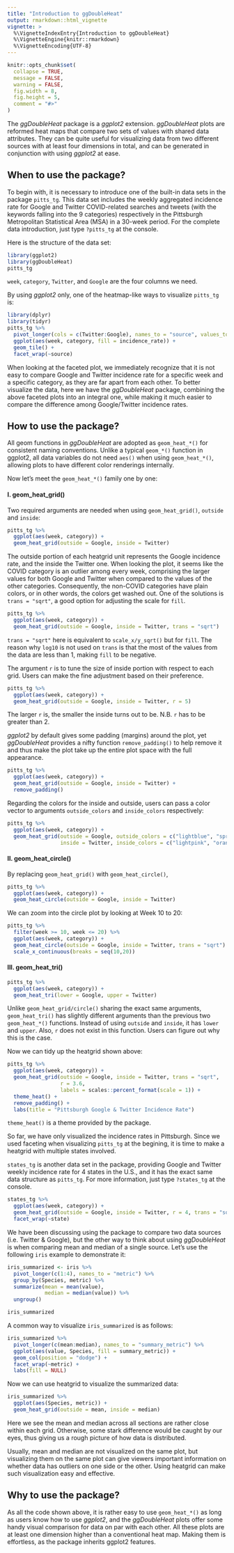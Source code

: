 ```yaml
---
title: "Introduction to ggDoubleHeat"
output: rmarkdown::html_vignette
vignette: >
  %\VignetteIndexEntry{Introduction to ggDoubleHeat}
  %\VignetteEngine{knitr::rmarkdown}
  %\VignetteEncoding{UTF-8}
---
```


```r
knitr::opts_chunk$set(
  collapse = TRUE,
  message = FALSE,
  warning = FALSE,
  fig.width = 8, 
  fig.height = 5,
  comment = "#>"
)
```

The *ggDoubleHeat* package is a *ggplot2* extension. *ggDoubleHeat* plots are reformed heat maps that compare two sets of values with shared data attributes. They can be quite useful for visualizing data from two different sources with at least four dimensions in total, and can be generated in conjunction with using *ggplot2* at ease. 

## When to use the package?

To begin with, it is necessary to introduce one of the built-in data sets in the package `pitts_tg`. This data set includes the weekly aggregated incidence rate for Google and Twitter COVID-related searches and tweets (with the keywords falling into the 9 categories) respectively in the Pittsburgh Metropolitan Statistical Area (MSA) in a 30-week period. For the complete data introduction, just type `?pitts_tg` at the console.

Here is the structure of the data set: 


```r
library(ggplot2)
library(ggDoubleHeat)
pitts_tg

```

`week`, `category`, `Twitter`, and `Google` are the four columns we need.


By using *ggplot2* only, one of the heatmap-like ways to visualize `pitts_tg` is:

```r
library(dplyr)
library(tidyr)
pitts_tg %>%
  pivot_longer(cols = c(Twitter:Google), names_to = "source", values_to = "incidence_rate") %>%
  ggplot(aes(week, category, fill = incidence_rate)) +
  geom_tile() +
  facet_wrap(~source)
```


When looking at the faceted plot, we immediately recognize that it is not easy to compare Google and Twitter incidence rate for a specific week and a specific category, as they are far apart from each other. To better visualize the data, here we have the *ggDoubleHeat* package, combining the above faceted plots into an integral one, while making it much easier to compare the difference among Google/Twitter incidence rates.  



## How to use the package?

All geom functions in *ggDoubleHeat* are adopted as `geom_heat_*()` for consistent naming conventions. Unlike a typical `geom_*()` function in ggplot2, all data variables do not need `aes()` when using `geom_heat_*()`, allowing plots to have different color renderings internally.

Now let's meet the `geom_heat_*()` family one by one:

#### **I. geom_heat_grid()**

Two required arguments are needed when using `geom_heat_grid()`, `outside` and `inside`:  

```r
pitts_tg %>%
  ggplot(aes(week, category)) +
  geom_heat_grid(outside = Google, inside = Twitter)
```

The outside portion of each heatgrid unit represents the Google incidence rate, and the inside the Twitter one. When looking the plot, it seems like the COVID category is an outlier among every week, comprising the larger values for both Google and Twitter when compared to the values of the other categories. Consequently, the non-COVID categories have plain colors, or in other words, the colors get washed out. One of the solutions is `trans = "sqrt"`, a good option for adjusting the scale for `fill`.

```r
pitts_tg %>%
  ggplot(aes(week, category)) +
  geom_heat_grid(outside = Google, inside = Twitter, trans = "sqrt")
```

`trans = "sqrt"` here is equivalent to `scale_x/y_sqrt()` but for `fill`. The reason why `log10` is not used on `trans` is that the most of the values from the data are less than 1, making `fill` to be negative.

The argument `r` is to tune the size of inside portion with respect to each grid. Users can make the fine adjustment based on their preference.  

```r
pitts_tg %>%
  ggplot(aes(week, category)) +
  geom_heat_grid(outside = Google, inside = Twitter, r = 5)
```

The larger `r` is, the smaller the inside turns out to be. N.B. `r` has to be greater than 2. 


*ggplot2* by default gives some padding (margins) around the plot, yet *ggDoubleHeat* provides a nifty function `remove_padding()` to help remove it and thus make the plot take up the entire plot space with the full appearance.

```r
pitts_tg %>%
  ggplot(aes(week, category)) +
  geom_heat_grid(outside = Google, inside = Twitter) +
  remove_padding()
```

Regarding the colors for the inside and outside, users can pass a color vector to arguments `outside_colors` and `inside_colors` respectively:

```r
pitts_tg %>%
  ggplot(aes(week, category)) +
  geom_heat_grid(outside = Google, outside_colors = c("lightblue", "springgreen2"),
                 inside = Twitter, inside_colors = c("lightpink", "orange"))
```



#### **II. geom_heat_circle()**

By replacing `geom_heat_grid()` with `geom_heat_circle()`, 

```r
pitts_tg %>%
  ggplot(aes(week, category)) +
  geom_heat_circle(outside = Google, inside = Twitter)
```

We can zoom into the circle plot by looking at Week 10 to 20:

```r
pitts_tg %>%
  filter(week >= 10, week <= 20) %>%
  ggplot(aes(week, category)) +
  geom_heat_circle(outside = Google, inside = Twitter, trans = "sqrt") +
  scale_x_continuous(breaks = seq(10,20))
```


#### **III. geom_heat_tri()**

```r
pitts_tg %>%
  ggplot(aes(week, category)) +
  geom_heat_tri(lower = Google, upper = Twitter)
```

Unlike `geom_heat_grid/circle()` sharing the exact same arguments, `geom_heat_tri()` has slightly different arguments than the previous two `geom_heat_*()` functions. Instead of using `outside` and `inside`, it has `lower` and `upper`. Also, `r` does not exist in this function. Users can figure out why this is the case. 

Now we can tidy up the heatgrid shown above:

```r
pitts_tg %>%
  ggplot(aes(week, category)) +
  geom_heat_grid(outside = Google, inside = Twitter, trans = "sqrt",
                 r = 3.6,
                 labels = scales::percent_format(scale = 1)) +
  theme_heat() +
  remove_padding() +
  labs(title = "Pittsburgh Google & Twitter Incidence Rate")
```

`theme_heat()` is a theme provided by the package.




So far, we have only visualized the incidence rates in Pittsburgh. Since we used faceting when visualizing `pitts_tg` at the begining, it is time to make a heatgrid with multiple states involved.

`states_tg` is another data set in the package, providing Google and Twitter weekly incidence rate for 4 states in the U.S., and it has the exact same data structure as `pitts_tg`. For more information, just type `?states_tg` at the console. 

```r
states_tg %>%
  ggplot(aes(week, category)) +
  geom_heat_grid(outside = Google, inside = Twitter, r = 4, trans = "sqrt") +
  facet_wrap(~state) 
```

We have been discussing using the package to compare two data sources (i.e. Twitter & Google), but the other way to think about using *ggDoubleHeat* is when comparing mean and median of a single source. Let’s use the following `iris` example to demonstrate it:

```r
iris_summarized <- iris %>%
  pivot_longer(c(1:4), names_to = "metric") %>%
  group_by(Species, metric) %>%
  summarize(mean = mean(value),
            median = median(value)) %>%
  ungroup()

iris_summarized
```

A common way to visualize `iris_summarized` is as follows:

```r
iris_summarized %>%
  pivot_longer(c(mean:median), names_to = "summary_metric") %>%
  ggplot(aes(value, Species, fill = summary_metric)) +
  geom_col(position = "dodge") +
  facet_wrap(~metric) +
  labs(fill = NULL)
```

Now we can use heatgrid to visualize the summarized data:

```r
iris_summarized %>%
  ggplot(aes(Species, metric)) +
  geom_heat_grid(outside = mean, inside = median)
```

Here we see the mean and median across all sections are rather close within each grid. Otherwise, some stark difference would be caught by our eyes, thus giving us a rough picture of how data is distributed. 

Usually, mean and median are not visualized on the same plot, but visualizing them on the same plot can give viewers important information on whether data has outliers on one side or the other. Using heatgrid can make such visualization easy and effective. 

## Why to use the package?

As all the code shown above, it is rather easy to use `geom_heat_*()` as long as users know how to use *ggplot2*, and the *ggDoubleHeat* plots offer some handy visual comparison for data on par with each other. All these plots are at least one dimension higher than a conventional heat map. Making them is effortless, as the package inherits ggplot2 features. 






